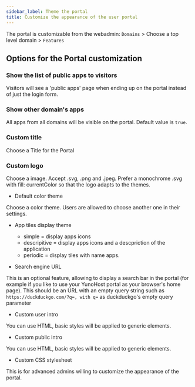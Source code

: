 ```yaml
---
sidebar_label: Theme the portal
title: Customize the appearance of the user portal
---
```


The portal is customizable from the webadmin:
 `Domains` > Choose a top level domain > `Features`

## Options for the Portal customization

### Show the list of public apps to visitors
Visitors will see a 'public apps' page when ending up on the portal instead of just the login form.

### Show other domain's apps

All apps from all domains will be visible on the portal. Default value is `true`.

### Custom title

Choose a Title for the Portal

### Custom logo

Choose a image. Accept .svg, .png and .jpeg. Prefer a monochrome .svg with fill: currentColor so that the logo adapts to the themes.

* Default color theme

Choose a color theme. Users are allowed to choose another one in their settings.

* App tiles display theme
    * simple = display apps icons
    * descripitive = display apps icons and a descpriction of the application
    * periodic = display tiles with name apps.

* Search engine URL

This is an optional feature, allowing to display a search bar in the portal (for example if you like to use your YunoHost portal as your browser's home page). This should be an URL with an empty query string such as `https://duckduckgo.com/?q=, with q=` as duckduckgo's empty query parameter

* Custom user intro

You can use HTML, basic styles will be applied to generic elements.

* Custom public intro

You can use HTML, basic styles will be applied to generic elements.

* Custom CSS stylesheet

This is for advanced admins willing to customize the appearance of the portal.

